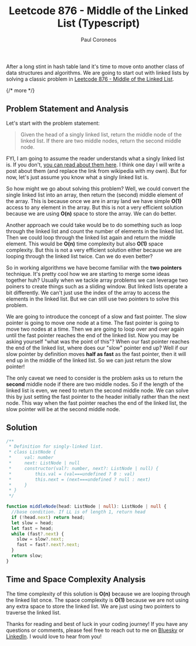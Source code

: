 ﻿---
title: "Leetcode 876 - Middle of the Linked List (Typescript)"
description: "Solution to Leetcode 876 - Middle of the Linked List (Typescript)"
pubDate: 2025-05-20
author: "Paul Coroneos"
tags: ["leetcode", "algorithms", "typescript", "linked list", "two pointers"]
---

After a long stint in hash table land it's time to move onto another class of data structures and algorithms. We are going to start out with linked lists by solving a classic problem in [Leetcode 876 - Middle of the Linked List](https://leetcode.com/problems/middle-of-the-linked-list/description/).

{/* more */}

## Problem Statement and Analysis

Let's start with the problem statement:

> Given the head of a singly linked list, return the middle node of the linked list. If there are two middle nodes, return the second middle node.

FYI, I am going to assume the reader understands what a singly linked list is. If you don't, [you can read about them here](https://en.wikipedia.org/wiki/Singly_linked_list). I think one day I will write a post about them (and replace the link from wikipedia with my own). But for now, let's just assume you know what a singly linked list is.

So how might we go about solving this problem? Well, we could convert the single linked list into an array, then return the (second) middle element of the array. This is because once we are in array land we have simple **O(1)** access to any element in the array. But this is not a very efficient solution because we are using **O(n)** space to store the array. We can do better.

Another approach we could take would be to do something such as loop through the linked list and count the number of elements in the linked list. Then we could loop through the linked list again and return the middle element. This would be **O(n)** time complexity but also **O(1)** space complexity. But this is not a very efficient solution either because we are looping through the linked list twice. Can we do even better?

So in working algorithms we have become familiar with the **two pointers** technique. It's pretty cool how we are starting to merge some ideas together huh? Usually when we tackle array problems we can leverage two poiners to create things such as a sliding window. But linked lists operate a bit differently. We can't just use the index of the array to access the elements in the linked list. But we can still use two pointers to solve this problem.

We are going to introduce the concept of a slow and fast pointer. The slow pointer is going to move one node at a time. The fast pointer is going to move two nodes at a time. Then we are going to loop over and over again until the fast pointer reaches the end of the linked list. Now you may be asking yourself "what was the point of this"? When our fast pointer reaches the end of the linked list, where does our "slow" pointer end up? Well if our slow pointer by definition moves **half as fast** as the fast pointer, then it will end up in the middle of the linked list. So we can just return the slow pointer!

The only caveat we need to consider is the problem asks us to return the **second** middle node if there are two middle nodes. So if the length of the linked list is even, we need to return the second middle node. We can solve this by just setting the fast pointer to the header initially rather than the next node. This way when the fast pointer reaches the end of the linked list, the slow pointer will be at the second middle node.

## Solution

```typescript
/**
 * Definition for singly-linked list.
 * class ListNode {
 *     val: number
 *     next: ListNode | null
 *     constructor(val?: number, next?: ListNode | null) {
 *         this.val = (val===undefined ? 0 : val)
 *         this.next = (next===undefined ? null : next)
 *     }
 * }
 */

function middleNode(head: ListNode | null): ListNode | null {
  //base condition. If LL is of length 1, return head
  if (!head.next) return head;
  let slow = head;
  let fast = head;
  while (fast?.next) {
    slow = slow?.next;
    fast = fast?.next?.next;
  }
  return slow;
}
```

## Time and Space Complexity Analysis

The time complexity of this solution is **O(n)** because we are looping through the linked list once. The space complexity is **O(1)** because we are not using any extra space to store the linked list. We are just using two pointers to traverse the linked list.

Thanks for reading and best of luck in your coding journey! If you have any questions or comments, please feel free to reach out to me on [Bluesky](https://bsky.app/profile/pacman326.bsky.social) or [LinkedIn](https://www.linkedin.com/in/paulacoroneos/). I would love to hear from you!

